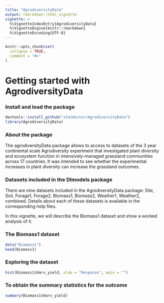 ```yaml
---
title: "AgrodiversityData"
output: rmarkdown::html_vignette
vignette: >
  %\VignetteIndexEntry{AgrodiversityData}
  %\VignetteEngine{knitr::rmarkdown}
  %\VignetteEncoding{UTF-8}
---
```


```r
knitr::opts_chunk$set(
  collapse = TRUE,
  comment = "#>"
)
```
# Getting started with **AgrodiversityData**

### Install and load the package
```r
devtools::install_github("statdoctor/AgrodiversityData")
library(AgrodiversityData)
```

### About the package
The agrodiversityData package allows to access to datasets of the 3 year continental scale Agrodiversity experiment that investigated plant diversity and ecosystem function in intensively-managed grassland communities across 17 countries. It was intended to see whether the experimental increases in plant diversity can increase the grassland outcomes. 

### Datasets included in the DImodels package
There are nine datasets included in the AgrodiversityData package: Site, Soil, Forage1, Forage2, Biomass1, Biomass2, Weather1, Weather2, combined. Details about each of these datasets is available in the corresponding help files. 

In this vignette, we will describe the Biomass1 dataset and show a worked analysis of it.

### The Biomass1 dataset
```r
data("Biomass1")
head(Biomass1)
```


### Exploring the dataset
```r
hist(Biomass1$Harv_yield, xlab = "Response", main = "")
```


### To obtain the summary statistics for the outcome
```r
summary(Biomass1$Harv_yield)
```






